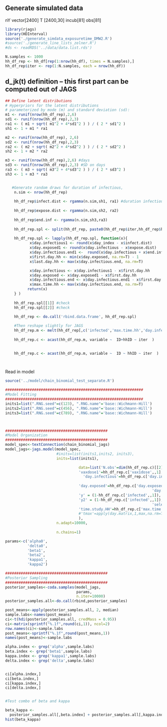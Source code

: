 ## Generate simulated data
nY vector[2400]
T [2400,30]
incub[81]
obs[81]

```r
library(rjags)
library(HDInterval)
source('./generate_simdata_exposuretime_DMW2.R') 
#source('./generate_line_lists_zelner.R') 
#ds <- readRDS('../data/data.list.rds')
```


```r
N.samples <- 1000
hh_df_rep <- hh_df[rep(1:nrow(hh_df), times = N.samples),]
hh_df_rep$iter <- rep(1:N.samples, each = nrow(hh_df))
```



## d_jk(t) definition -- this first part can be computed out of JAGS

```r


## Define latent distributions
# Hyperpriors for the latent distributions
# parameterized by mode (m) and standard deviation (sd):
m1 <- runif(nrow(hh_df_rep),2,6)
sd1 <- runif(nrow(hh_df_rep),2,3) 
ra1 <- ( m1 + sqrt( m1^2 + 4*sd1^2 ) ) / ( 2 * sd1^2 )
sh1 <- 1 + m1 * ra1

m2 <- runif(nrow(hh_df_rep), 2,6)
sd2 <- runif(nrow(hh_df_rep),2,3)
ra2 <- ( m2 + sqrt( m2^2 + 4*sd2^2 ) ) / ( 2 * sd2^2 )
sh2 <- 1 + m2 * ra2

m3 <- runif(nrow(hh_df_rep),2,6) #days
sd3 <- runif(nrow(hh_df_rep),2,3) #SD on days
ra3 <- ( m3 + sqrt( m3^2 + 4*sd3^2 ) ) / ( 2 * sd3^2 )
sh3 <- 1 + m3 * ra3


   #Generate random draws for duration of infectious, 
    n.sim <- nrow(hh_df_rep)
    
    hh_df_rep$infect.dist <- rgamma(n.sim,sh1, ra1) #duration infectiousness (actually is duration of time from infectiousness to test)
    
    hh_df_rep$expose.dist <- rgamma(n.sim,sh2, ra2)
    
    hh_df_rep$end.inf <- rgamma(n.sim,sh3,ra3)
    
    hh_df_rep.spl <- split(hh_df_rep, paste0(hh_df_rep$iter,hh_df_rep$hhID))
    
    hh_df_rep.spl <- lapply(hh_df_rep.spl, function(x){
           x$day.infectious1 <- round(x$day_index - x$infect.dist)
           x$day.exposed1 <- round(x$day.infectious - x$expose.dist)
           x$day.infectious.end1 <-  round(x$day.infectious + x$end.inf)
           x$first.day.hh <- min(x$day.exposed, na.rm=T) - 1
           x$last.day.hh <- max(x$day.infectious.end, na.rm=T)

           x$day.infectious <- x$day.infectious1 - x$first.day.hh
           x$day.exposed <- x$day.exposed1 - x$first.day.hh
           x$day.infectious.end <- x$day.infectious.end1 - x$first.day.hh
           x$max.time.hh <- max(x$day.infectious.end, na.rm=T)
          return(x)
    } )
    
    hh_df_rep.spl[[1]] #check
    hh_df_rep.spl[[2]] #check

    hh_df_rep <- do.call('rbind.data.frame', hh_df_rep.spl)
    
    #Then reshape slightly for JAGS
    hh_df_rep.m <- melt(hh_df_rep[,c('infected','max.time.hh','day.infectious','day.exposed','day.infectious.end','iter','ID','hhID',"vax1dose","vax2dose")],id.vars=c('ID','hhID','iter'))
    
    hh_df_rep.c <- acast(hh_df_rep.m, variable ~  ID+hhID ~ iter  ) 
    

    hh_df_rep.c <- acast(hh_df_rep.m, variable ~  ID ~ hhID ~ iter  ) 

        
```

Read in model
```r
source('../model/chain_binomial_test_separate.R')
```

```r
##############################################################
#Model Fitting
##############################################################
inits1=list(".RNG.seed"=c(123), ".RNG.name"='base::Wichmann-Hill')
inits2=list(".RNG.seed"=c(456), ".RNG.name"='base::Wichmann-Hill')
inits3=list(".RNG.seed"=c(789), ".RNG.name"='base::Wichmann-Hill')



##############################################
#Model Organization
##############################################
model_spec<-textConnection(chain_binomial_jags)
model_jags<-jags.model(model_spec, 
                       #inits=list(inits1,inits2, inits3),
                       inits=list(inits1),

                                 data=list('N.obs'=dim(hh_df_rep.c)[[2]],
                                 'vaxdose1'=hh_df_rep.c['vax1dose',,1],                                   
                                   'day.infectious'=hh_df_rep.c['day.infectious',,],
                                 
                                 'day.exposed'=hh_df_rep.c['day.exposed',,],
                                                                  'day.infectious.end'=hh_df_rep.c['day.infectious.end',,],
                                 'y' = (1-hh_df_rep.c['infected',,1]),
                                 'y2' = (1-hh_df_rep.c['infected',,1]),
                                                                  'selecter1'=1,
                                 'time.study.HH'=hh_df_rep.c['max.time.hh',,]
                                 #'tmax'=apply(day.matrix,1,max,na.rm=T)
                                 ),
                       n.adapt=10000, 
                       
                       n.chains=1)

```

```r
params<-c('alpha0',
          'delta0',
          'beta1',
          'beta2',
          'kappa1',
          'kappa2')

##############################################
#Posterior Sampling
##############################################
posterior_samples<-coda.samples(model_jags, 
                                params, 
                                n.iter=10000)
posterior_samples.all<-do.call(rbind,posterior_samples)

post_means<-apply(posterior_samples.all, 2, median)
sample.labs<-names(post_means)
ci<-t(hdi(posterior_samples.all, credMass = 0.95))
ci<-matrix(sprintf("%.1f",round(ci,1)), ncol=2)
row.names(ci)<-sample.labs
post_means<-sprintf("%.1f",round(post_means,1))
names(post_means)<-sample.labs

alpha.index <- grep('alpha',sample.labs)
beta.index <- grep('beta1',sample.labs)
kappa.index <- grep('kappa1',sample.labs)
delta.index <- grep('delta',sample.labs)


ci[alpha.index,]
ci[beta.index,]
ci[kappa.index,]
ci[delta.index,]


#Test combo of beta and kappa

beta_kappa <- 
  posterior_samples.all[,beta.index] + posterior_samples.all[,kappa.index]
hist(beta_kappa)
```



